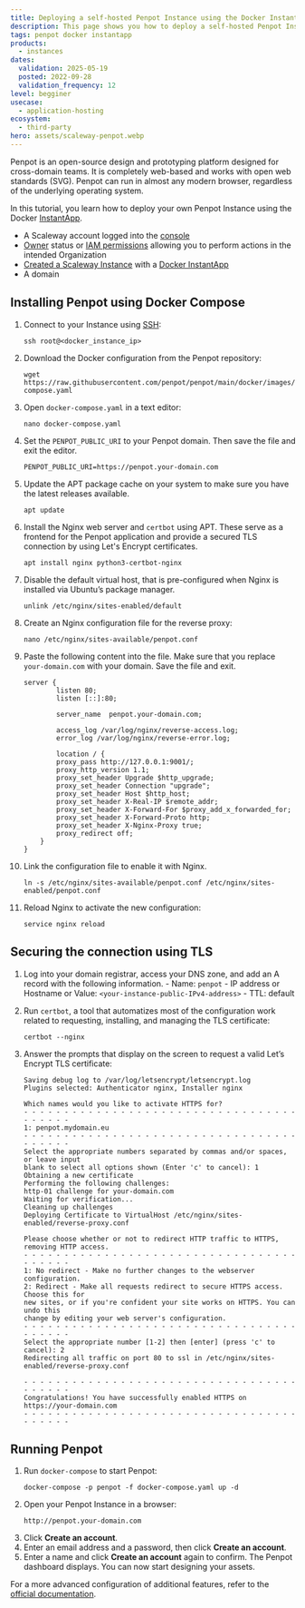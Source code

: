 ```yaml
---
title: Deploying a self-hosted Penpot Instance using the Docker InstantApp
description: This page shows you how to deploy a self-hosted Penpot Instance using the Docker InstantApp
tags: penpot docker instantapp
products:
  - instances
dates:
  validation: 2025-05-19
  posted: 2022-09-28
  validation_frequency: 12
level: begginer
usecase:
  - application-hosting
ecosystem:
  - third-party
hero: assets/scaleway-penpot.webp
---
```




Penpot is an open-source design and prototyping platform designed for cross-domain teams. It is completely web-based and works with open web standards (SVG). Penpot can run in almost any modern browser, regardless of the underlying operating system.

In this tutorial, you learn how to deploy your own Penpot Instance using the Docker [InstantApp](/tutorials/docker-instantapp/).

<Requirements />

- A Scaleway account logged into the [console](https://console.scaleway.com)
- [Owner](/iam/concepts/#owner) status or [IAM permissions](/iam/concepts/#permission) allowing you to perform actions in the intended Organization
- [Created a Scaleway Instance](/instances/how-to/create-an-instance/) with a [Docker InstantApp](https://console.scaleway.com/instance/servers/create?area=fr-par-1&imageKey=c1b530d8-0ca0-45c4-80db-ba06608287b2&offerName=PLAY2-MICRO)
- A domain

## Installing Penpot using Docker Compose

1. Connect to your Instance using [SSH](/instances/how-to/connect-to-instance/):
    ```
    ssh root@<docker_instance_ip>
    ```

2. Download the Docker configuration from the Penpot repository:

    ```
    wget https://raw.githubusercontent.com/penpot/penpot/main/docker/images/docker-compose.yaml
    ```

3. Open `docker-compose.yaml` in a text editor:
    ```
    nano docker-compose.yaml
    ```

4. Set the `PENPOT_PUBLIC_URI` to your Penpot domain. Then save the file and exit the editor.
    ```
    PENPOT_PUBLIC_URI=https://penpot.your-domain.com
    ```
5. Update the APT package cache on your system to make sure you have the latest releases available.
    ```
    apt update
    ```

6. Install the Nginx web server and `certbot` using APT. These serve as a frontend for the Penpot application and provide a secured TLS connection by using Let's Encrypt certificates.
    ```
    apt install nginx python3-certbot-nginx
    ```

7. Disable the default virtual host, that is pre-configured when Nginx is installed via Ubuntu’s package manager.
    ```
    unlink /etc/nginx/sites-enabled/default
    ```

8. Create an Nginx configuration file for the reverse proxy:
    ```
    nano /etc/nginx/sites-available/penpot.conf
    ```

9. Paste the following content into the file. Make sure that you replace `your-domain.com` with your domain. Save the file and exit.
    ```
    server {
            listen 80;
            listen [::]:80;

            server_name  penpot.your-domain.com;

            access_log /var/log/nginx/reverse-access.log;
            error_log /var/log/nginx/reverse-error.log;

            location / {
            proxy_pass http://127.0.0.1:9001/;
            proxy_http_version 1.1;
            proxy_set_header Upgrade $http_upgrade;
            proxy_set_header Connection "upgrade";
            proxy_set_header Host $http_host;
            proxy_set_header X-Real-IP $remote_addr;
            proxy_set_header X-Forward-For $proxy_add_x_forwarded_for;
            proxy_set_header X-Forward-Proto http;
            proxy_set_header X-Nginx-Proxy true;
            proxy_redirect off;
        }
    }
    ```
10. Link the configuration file to enable it with Nginx.
    ```
    ln -s /etc/nginx/sites-available/penpot.conf /etc/nginx/sites-enabled/penpot.conf
    ```
11. Reload Nginx to activate the new configuration:
    ```
    service nginx reload
    ```

## Securing the connection using TLS

1. Log into your domain registrar, access your DNS zone, and add an A record with the following information.
        - Name: `penpot`
        - IP address or Hostname or Value: `<your-instance-public-IPv4-address>`
        - TTL: default

2. Run `certbot`, a tool that automatizes most of the configuration work related to requesting, installing, and managing the TLS certificate:
    ```
    certbot --nginx
    ```
3. Answer the prompts that display on the screen to request a valid Let’s Encrypt TLS certificate:
    ```
    Saving debug log to /var/log/letsencrypt/letsencrypt.log
    Plugins selected: Authenticator nginx, Installer nginx

    Which names would you like to activate HTTPS for?
    - - - - - - - - - - - - - - - - - - - - - - - - - - - - - - - - - - - - - - - -
    1: penpot.mydomain.eu
    - - - - - - - - - - - - - - - - - - - - - - - - - - - - - - - - - - - - - - - -
    Select the appropriate numbers separated by commas and/or spaces, or leave input
    blank to select all options shown (Enter 'c' to cancel): 1
    Obtaining a new certificate
    Performing the following challenges:
    http-01 challenge for your-domain.com
    Waiting for verification...
    Cleaning up challenges
    Deploying Certificate to VirtualHost /etc/nginx/sites-enabled/reverse-proxy.conf

    Please choose whether or not to redirect HTTP traffic to HTTPS, removing HTTP access.
    - - - - - - - - - - - - - - - - - - - - - - - - - - - - - - - - - - - - - - - -
    1: No redirect - Make no further changes to the webserver configuration.
    2: Redirect - Make all requests redirect to secure HTTPS access. Choose this for
    new sites, or if you're confident your site works on HTTPS. You can undo this
    change by editing your web server's configuration.
    - - - - - - - - - - - - - - - - - - - - - - - - - - - - - - - - - - - - - - - -
    Select the appropriate number [1-2] then [enter] (press 'c' to cancel): 2
    Redirecting all traffic on port 80 to ssl in /etc/nginx/sites-enabled/reverse-proxy.conf

    - - - - - - - - - - - - - - - - - - - - - - - - - - - - - - - - - - - - - - - -
    Congratulations! You have successfully enabled HTTPS on https://your-domain.com
    - - - - - - - - - - - - - - - - - - - - - - - - - - - - - - - - - - - - - - - -
    ```

## Running Penpot

1. Run `docker-compose` to start Penpot:
    ```
    docker-compose -p penpot -f docker-compose.yaml up -d
    ```
2. Open your Penpot Instance in a browser:
    ```
    http://penpot.your-domain.com
    ```
3. Click **Create an account**.
4. Enter an email address and a password, then click **Create an account**.
    <Lightbox image={image} alt="" />
5. Enter a name and click **Create an account** again to confirm. The Penpot dashboard displays. You can now start designing your assets.
    <Lightbox image={image2} alt="" />

For a more advanced configuration of additional features, refer to the [official documentation](https://help.penpot.app/technical-guide/configuration/).
